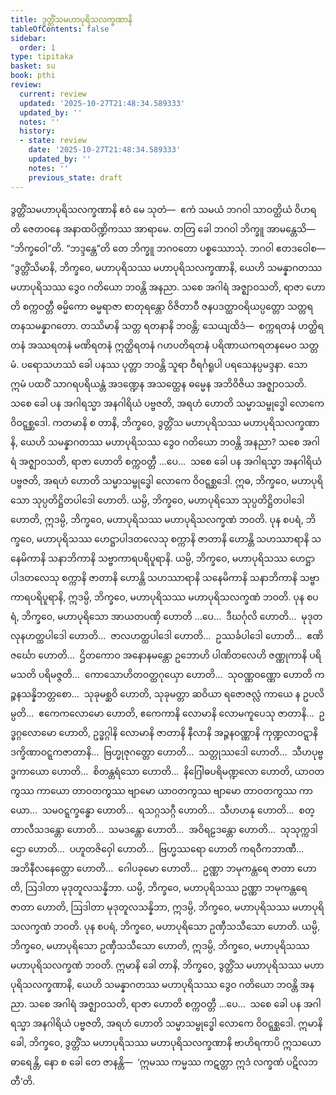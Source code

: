 ```yaml
---
title: ဒွတ္တိံသမဟာပုရိသလက္ခဏာနိ
tableOfContents: false
sidebar:
  order: 1
type: tipitaka
basket: su
book: pthi
review:
  current: review
  updated: '2025-10-27T21:48:34.589333'
  updated_by: ''
  notes: ''
  history:
  - state: review
    date: '2025-10-27T21:48:34.589333'
    updated_by: ''
    notes: ''
    previous_state: draft
---
```



<ReviewStatus review={frontmatter.review} showDetails={true} />

<HypothesisAnnotation frontmatter={frontmatter} />

<DynamicBreadcrumb />

<Paragraph number="396" type="center" book="pthi">
<Emphasis>ဒွတ္တိံသမဟာပုရိသလက္ခဏာနိ</Emphasis>
</Paragraph>

<Division number="198" book="pthi" e="ch" v="8" p="117">

<Paragraph number="397" book="pthi">
ဧဝံ မေ သုတံ—  ဧကံ သမယံ ဘဂဝါ သာဝတ္ထိယံ ဝိဟရတိ ဇေတဝနေ အနာထပိဏ္ဍိကဿ အာရာမေ. တတြ ခေါ ဘဂဝါ ဘိက္ခူ အာမန္တေသိ—  “ဘိက္ခဝေါ”တိ. “ဘဒ္ဒန္တေ”တိ တေ ဘိက္ခူ ဘဂဝတော ပစ္စဿောသုံ. ဘဂဝါ ဧတဒဝေါစ—
</Paragraph>

</Division>
<Division number="199" book="pthi" e="ch" v="8" p="117">

<Paragraph number="398" book="pthi">
“ဒွတ္တိံသိမာနိ, ဘိက္ခဝေ, မဟာပုရိသဿ မဟာပုရိသလက္ခဏာနိ, ယေဟိ သမန္နာဂတဿ မဟာပုရိသဿ ဒွေဝ ဂတိယော ဘဝန္တိ အနညာ. သစေ အဂါရံ အဇ္ဈာဝသတိ, ရာဇာ ဟောတိ စက္ကဝတ္တီ ဓမ္မိကော ဓမ္မရာဇာ စာတုရန္တော ဝိဇိတာဝီ ဇနပဒတ္ထာဝရိယပ္ပတ္တော သတ္တရတနသမန္နာဂတော. တဿိမာနိ သတ္တ ရတနာနိ ဘဝန္တိ; သေယျထိဒံ—  စက္ကရတနံ ဟတ္ထိရတနံ အဿရတနံ မဏိရတနံ ဣတ္ထိရတနံ ဂဟပတိရတနံ ပရိဏာယကရတနမေဝ သတ္တမံ. ပရောသဟဿံ ခေါ ပနဿ ပုတ္တာ ဘဝန္တိ သူရာ ဝီရင်္ဂရူပါ ပရသေနပ္ပမဒ္ဒနာ. သော ဣမံ ပထဝိံ သာဂရပရိယန္တံ အဒဏ္ဍေန အသတ္ထေန ဓမ္မေန အဘိဝိဇိယ အဇ္ဈာဝသတိ. သစေ ခေါ ပန အဂါရသ္မာ အနဂါရိယံ ပဗ္ဗဇတိ, အရဟံ ဟောတိ သမ္မာသမ္ဗုဒ္ဓေါ လောကေ ဝိဝဋ္ဋစ္ဆဒေါ.
</Paragraph>

</Division>
<Division number="200" book="pthi" e="ch" v="8" p="117">

<Paragraph number="399" book="pthi">
ကတမာနိ စ တာနိ, ဘိက္ခဝေ, ဒွတ္တိံသ မဟာပုရိသဿ မဟာပုရိသလက္ခဏာနိ, ယေဟိ သမန္နာဂတဿ မဟာပုရိသဿ ဒွေဝ ဂတိယော ဘဝန္တိ အနညာ? သစေ အဂါရံ အဇ္ဈာဝသတိ, ရာဇာ ဟောတိ စက္ကဝတ္တီ …ပေ…  သစေ ခေါ ပန အဂါရသ္မာ အနဂါရိယံ ပဗ္ဗဇတိ, အရဟံ ဟောတိ သမ္မာသမ္ဗုဒ္ဓေါ လောကေ ဝိဝဋ္ဋစ္ဆဒေါ.
</Paragraph>

<Paragraph number="400" book="pthi">
ဣဓ, ဘိက္ခဝေ, မဟာပုရိသော သုပ္ပတိဋ္ဌိတပါဒေါ ဟောတိ. ယမ္ပိ, ဘိက္ခဝေ, မဟာပုရိသော သုပ္ပတိဋ္ဌိတပါဒေါ ဟောတိ, ဣဒမ္ပိ, ဘိက္ခဝေ, မဟာပုရိသဿ မဟာပုရိသလက္ခဏံ ဘဝတိ.
</Paragraph>

<Paragraph number="401" book="pthi">
ပုန စပရံ, ဘိက္ခဝေ, မဟာပုရိသဿ ဟေဋ္ဌာပါဒတလေသု စက္ကာနိ ဇာတာနိ ဟောန္တိ သဟဿာရာနိ သနေမိကာနိ သနာဘိကာနိ သဗ္ဗာကာရပရိပူရာနိ. ယမ္ပိ, ဘိက္ခဝေ, မဟာပုရိသဿ ဟေဋ္ဌာပါဒတလေသု စက္ကာနိ ဇာတာနိ ဟောန္တိ သဟဿာရာနိ သနေမိကာနိ သနာဘိကာနိ သဗ္ဗာကာရပရိပူရာနိ, ဣဒမ္ပိ, ဘိက္ခဝေ, မဟာပုရိသဿ မဟာပုရိသလက္ခဏံ ဘဝတိ.
</Paragraph>

<Paragraph number="402" book="pthi">
ပုန စပရံ, ဘိက္ခဝေ, မဟာပုရိသော အာယတပဏှိ ဟောတိ …ပေ…  ဒီဃင်္ဂုလိ ဟောတိ…  မုဒုတလုနဟတ္ထပါဒေါ ဟောတိ…  ဇာလဟတ္ထပါဒေါ ဟောတိ…  ဥဿင်္ခပါဒေါ ဟောတိ…  ဧဏိဇင်္ဃော ဟောတိ…  ဌိတကောဝ အနောနမန္တော ဥဘောဟိ ပါဏိတလေဟိ ဇဏ္ဏုကာနိ ပရိမသတိ ပရိမဇ္ဇတိ…  ကောသောဟိတဝတ္ထဂုယှော ဟောတိ…  သုဝဏ္ဏဝဏ္ဏော ဟောတိ ကဉ္စနသန္နိဘတ္တစော…  သုခုမစ္ဆဝိ ဟောတိ, သုခုမတ္တာ ဆဝိယာ ရဇောဇလ္လံ ကာယေ န ဥပလိမ္ပတိ…  ဧကေကလောမော ဟောတိ, ဧကေကာနိ လောမာနိ လောမကူပေသု ဇာတာနိ…  ဥဒ္ဓဂ္ဂလောမော ဟောတိ, ဥဒ္ဓဂ္ဂါနိ လောမာနိ ဇာတာနိ နီလာနိ အဉ္ဇနဝဏ္ဏာနိ ကုဏ္ဍလာဝဋ္ဋာနိ ဒက္ခိဏာဝဋ္ဋကဇာတာနိ…  ဗြဟ္မုဇုဂတ္တော ဟောတိ…  သတ္တုဿဒေါ ဟောတိ…  သီဟပုဗ္ဗဒ္ဓကာယော ဟောတိ…  စိတန္တရံသော ဟောတိ…  နိဂြေါဓပရိမဏ္ဍလော ဟောတိ, ယာဝတကွဿ ကာယော တာဝတကွဿ ဗျာမော ယာဝတကွဿ ဗျာမော တာဝတကွဿ ကာယော…  သမဝဋ္ဋက္ခန္ဓော ဟောတိ…  ရသဂ္ဂသဂ္ဂီ ဟောတိ…  သီဟဟနု ဟောတိ…  စတ္တာလီသဒန္တော ဟောတိ…  သမဒန္တော ဟောတိ…  အဝိရဠဒန္တော ဟောတိ…  သုသုက္ကဒါဌော ဟောတိ…  ပဟူတဇိဝှေါ ဟောတိ…  ဗြဟ္မဿရော ဟောတိ ကရဝီကဘာဏီ…  အဘိနီလနေတ္တော ဟောတိ…  ဂေါပခုမော ဟောတိ…  ဥဏ္ဏာ ဘမုကန္တရေ ဇာတာ ဟောတိ, ဩဒါတာ မုဒုတူလသန္နိဘာ. ယမ္ပိ, ဘိက္ခဝေ, မဟာပုရိသဿ ဥဏ္ဏာ ဘမုကန္တရေ ဇာတာ ဟောတိ, ဩဒါတာ မုဒုတူလသန္နိဘာ, ဣဒမ္ပိ, ဘိက္ခဝေ, မဟာပုရိသဿ မဟာပုရိသလက္ခဏံ ဘဝတိ.
</Paragraph>

<Paragraph number="403" book="pthi">
ပုန စပရံ, ဘိက္ခဝေ, မဟာပုရိသော ဥဏှီသသီသော ဟောတိ. ယမ္ပိ, ဘိက္ခဝေ, မဟာပုရိသော ဥဏှီသသီသော ဟောတိ, ဣဒမ္ပိ, ဘိက္ခဝေ, မဟာပုရိသဿ မဟာပုရိသလက္ခဏံ ဘဝတိ.
</Paragraph>

<Paragraph number="404" book="pthi">
ဣမာနိ ခေါ တာနိ, ဘိက္ခဝေ, ဒွတ္တိံသ မဟာပုရိသဿ မဟာပုရိသလက္ခဏာနိ, ယေဟိ သမန္နာဂတဿ မဟာပုရိသဿ ဒွေဝ ဂတိယော ဘဝန္တိ အနညာ. သစေ အဂါရံ အဇ္ဈာဝသတိ, ရာဇာ ဟောတိ စက္ကဝတ္တီ …ပေ…  သစေ ခေါ ပန အဂါရသ္မာ အနဂါရိယံ ပဗ္ဗဇတိ, အရဟံ ဟောတိ သမ္မာသမ္ဗုဒ္ဓေါ လောကေ ဝိဝဋ္ဋစ္ဆဒေါ.
</Paragraph>

<Paragraph number="405" book="pthi">
ဣမာနိ ခေါ, ဘိက္ခဝေ, ဒွတ္တိံသ မဟာပုရိသဿ မဟာပုရိသလက္ခဏာနိ ဗာဟိရကာပိ ဣသယော ဓာရေန္တိ, နော စ ခေါ တေ ဇာနန္တိ—  ‘ဣမဿ ကမ္မဿ ကဋတ္တာ ဣဒံ လက္ခဏံ ပဋိလဘတီ’တိ.
</Paragraph>
</Division>